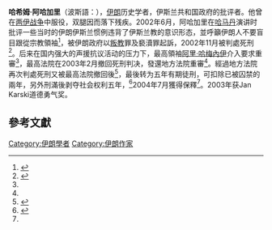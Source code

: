 '''哈希姆·阿哈加里'''（波斯語：{{Lang|fa|هاشم آغاجری}}），[[伊朗|伊朗]]历史学者，伊斯兰共和国政府的批评者。他曾在[[两伊战争|两伊战争]]中服役，双腿因而落下残疾。2002年6月，阿哈加里在[[哈马丹|哈马丹]]演讲时批评一些当时的伊朗伊斯兰惯例违背了伊斯兰教的意识形态，並呼籲伊朗人不要盲目跟從宗教領袖<ref name=bbc3942891>{{Cite news |url=http://news.bbc.co.uk/2/hi/middle_east/3942891.stm |title=Iranian dissident freed on bail |work=BBC News |date=2004-07-31 |accessdate=2014-05-28 |archive-date=2013-10-15 |archive-url=https://web.archive.org/web/20131015023527/http://news.bbc.co.uk/2/hi/middle_east/3942891.stm |dead-url=no }}</ref>，被伊朗政府以[[叛教_(伊斯蘭教)|叛教]]罪及褻瀆罪起訴，2002年11月被判處死刑<ref name=bbc3053075>{{Cite news |url=http://news.bbc.co.uk/2/hi/middle_east/3053075.stm |title=Profile: Hashem Aghajari |work=BBC News |date=2003-07-09 |accessdate=2014-05-28 |archive-date=2020-08-03 |archive-url=https://web.archive.org/web/20200803205507/http://news.bbc.co.uk/2/hi/middle_east/3053075.stm |dead-url=no }}</ref>。后来在国内强大的声援抗议活动的压力下，最高領袖[[阿里·哈梅內伊|阿里·哈梅內伊]]介入要求重審<ref name=bbc3942891/>，最高法院在2003年2月撤回死刑判决，發還地方法院重審<ref name=bbc3053075/>。經過地方法院再次判處死刑又被最高法院撤回後<ref>{{Cite news |url=http://news.bbc.co.uk/2/hi/middle_east/3765803.stm |title=Iran dissident sentence revoked |work=BBC News |date=2004-06-01 |accessdate=2014-05-28 |archive-date=2020-07-01 |archive-url=https://web.archive.org/web/20200701175547/http://news.bbc.co.uk/2/hi/middle_east/3765803.stm |dead-url=no }}</ref>，最後转为五年有期徒刑，可扣除已被囚禁的兩年，另外刑滿後剥夺社会权利五年，<ref>{{Cite news |url=http://news.bbc.co.uk/2/hi/middle_east/3910215.stm |title=Iranian dissident gets five years |work=BBC News |date=2004-07-20 |accessdate=2014-05-28 |archive-date=2020-07-01 |archive-url=https://web.archive.org/web/20200701124936/http://news.bbc.co.uk/2/hi/middle_east/3910215.stm |dead-url=no }}</ref>2004年7月獲得保釋<ref name=bbc3942891/>。2003年获Jan Karski道德勇气奖。

==參考文獻==
{{Reflist}}

{{Authority control}}
[[Category:伊朗學者|Category:伊朗學者]]
[[Category:伊朗作家|Category:伊朗作家]]